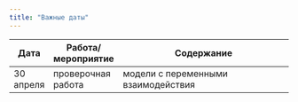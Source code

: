 ```yaml
---
title: "Важные даты"
---
```


Дата | Работа/мероприятие  | Содержание
-------- | -------- | --------------------------------------------------------
30 апреля | проверочная работа | модели с переменными взаимодействия
